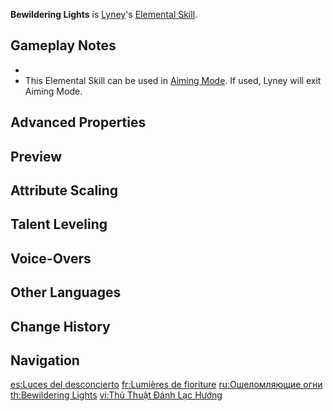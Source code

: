 {{Talent Infobox
|image         = Talent Bewildering Lights.png
|character     = Lyney
|type          = Elemental Skill
|info          = Lyney does a flourish with his hat, unleashing a firework surprise!<br>When used, he will clear all current [[Card Force Translocation|Prop Surplus]] stacks and deal {{Color|AoE Pyro DMG}} to opponents in front of him. DMG will be increased according to the stacks cleared, and this will also regenerate Lyney's [[HP]] based on his Max HP.<br><br>When a Grin-Malkin Hat created by Lyney is on the field, the fireworks will cause it to explode, dealing {{Color|AoE Pyro DMG}} equal to that of a Pyrotechnic Strike.<br>The DMG dealt through the Grin-Malkin Hat in this way is considered Charged Attack DMG.
|CD            = 15s
|scale_att1    = ATK
|scale_att2    = Max HP
|utility1      = Healing
|utility2      = 
}}
{{Description|"Everyone knows that magicians will intentionally misdirect the audience... Ah, yes, while you were looking my way, the hat and assistant over there have both disappeared... Fascinating, is it not?"}}
'''Bewildering Lights''' is [[Lyney]]'s [[Elemental Skill]].

==Gameplay Notes==
* {{Talent Note|particles|5}}
* This Elemental Skill can be used in [[Aiming Mode]]. If used, Lyney will exit Aiming Mode.

==Advanced Properties==
{{Advanced Properties
|title   = Skill DMG
|gu      = 1U
|icdtag  = none
|poise   = 60
|impulse = 4

|title2   = Grin-Malkin Hat Explosion
|gu2      = 1U
|icdtag2  = Pyrotechnic Strike
|icdtype2 = 1s
|poise2   = 90
|impulse2 = 2
|blunt2   = 1
}}

==Preview==
{{Preview
|file1 = Bewildering Lights Preview

|file2 = Bewildering Lights Grin-Malkin Hat Preview
|caption2 = Detonating Grin-Malkin Hat
}}

==Attribute Scaling==
{{Talent Scaling
|levels=10
|talentType=Elemental Skill
|order=skilldmg,skilldmgbonus,hpregeneration,cd
|titles=Skill DMG,Skill DMG Bonus,HP Regeneration,CD
|skilldmg_1=167.2
|skilldmg_2=179.74
|skilldmg_3=192.28
|skilldmg_4=209
|skilldmg_5=221.54
|skilldmg_6=234.08
|skilldmg_7=250.8
|skilldmg_8=267.52
|skilldmg_9=284.24
|skilldmg_10=300.96
|skilldmgbonus_1=53.2 ATK/Stack
|skilldmgbonus_2=57.19 ATK/Stack
|skilldmgbonus_3=61.18 ATK/Stack
|skilldmgbonus_4=66.5 ATK/Stack
|skilldmgbonus_5=70.49 ATK/Stack
|skilldmgbonus_6=74.48 ATK/Stack
|skilldmgbonus_7=79.8 ATK/Stack
|skilldmgbonus_8=85.12 ATK/Stack
|skilldmgbonus_9=90.44 ATK/Stack
|skilldmgbonus_10=95.76 ATK/Stack
|skilldmgbonus_11=101.08 ATK/Stack
|skilldmgbonus_12=106.4 ATK/Stack
|skilldmgbonus_13=113.05 ATK/Stack
|hpregeneration=20%/Stack
|cd=15s
}}

==Talent Leveling==
{{Talent Upgrade|Lyney}}

==Voice-Overs==
{{Talent VO}}

==Other Languages==
{{Other Languages
|en      = Bewildering Lights
|zhs     = 眩惑光戏法
|zhs_rm  = Xuànhuò Guāng Xìfǎ
|zht     = 眩惑光戲法
|zht_rm  = Xuànhuò Guāng Xìfǎ
|zh_tl   = Trick of Dizzying Lights
|ja      = ビウィルダー・ライト
|ja_rm   = Biwirudaa Raito
|ja_tl   = Bewildering Lights
|ko      = 눈부신 트릭
|ko_tl   = Blinding Trick
|es      = Luces del desconcierto
|es_tl   = Lights of Bewilderment
|fr      = Lumières de fioriture
|fr_tl   = Lights of {{w|Cardistry|Flourishing}}
|ru      = Ошеломляющие огни
|ru_tl   = Stunning Lights
|th      = Bewildering Lights
|vi      = Thủ Thuật Đánh Lạc Hướng
|vi_tl   = Distraction Trick
|de      = Ablenkende Lichter
|de_tl   = Distracting Lights
|id      = Bewildering Lights
|pt      = Luzes Chocantes
|pt_tl   = 
|tr      = Büyüleyici Işıklar
|tr_tl   = Magical Lights
|it      = Luci stupefacenti
|it_tl   = Amazing Lights
}}

==Change History==
{{Change History|4.0}}

==Navigation==
{{Talent Navbox|Lyney}}

[[es:Luces del desconcierto]]
[[fr:Lumières de fioriture]]
[[ru:Ошеломляющие огни]]
[[th:Bewildering Lights]]
[[vi:Thủ Thuật Đánh Lạc Hướng]]